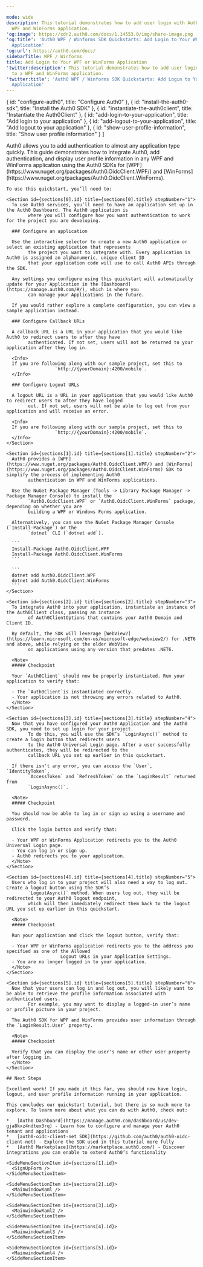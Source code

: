 ```yaml
---

mode: wide
description: This tutorial demonstrates how to add user login with Auth0 to a
  WPF and WinForms application.
'og:image': https://cdn2.auth0.com/docs/1.14553.0/img/share-image.png
'og:title': 'Auth0 WPF / Winforms SDK Quickstarts: Add Login to Your WPF or WinForms
  Application'
'og:url': https://auth0.com/docs/
sidebarTitle: WPF / Winforms
title: Add Login to Your WPF or WinForms Application
'twitter:description': This tutorial demonstrates how to add user login with Auth0
  to a WPF and WinForms application.
'twitter:title': 'Auth0 WPF / Winforms SDK Quickstarts: Add Login to Your WPF or WinForms
  Application'
---
```



<QuickstartButtons githubLink="https://github.com/auth0-samples/auth0-WinFormsWPF-oidc-samples/tree/master/Quickstart/00-Starter-Seed" downloadLink="https://auth0.auth0.com/u/login/"/>

  { id: "configure-auth0", title: "Configure Auth0" },
  { id: "install-the-auth0-sdk", title: "Install the Auth0 SDK" },
  { id: "instantiate-the-auth0client", title: "Instantiate the Auth0Client" },
  { id: "add-login-to-your-application", title: "Add login to your application" },
  { id: "add-logout-to-your-application", title: "Add logout to your application" },
  { id: "show-user-profile-information", title: "Show user profile information" }
]

<Recipe>
  <Content>
    Auth0 allows you to add authentication to almost any application type quickly. This guide demonstrates how to
        integrate Auth0, add authentication, and display user profile information in any WPF and WinForms application using
        the Auth0 SDKs for [WPF](https://www.nuget.org/packages/Auth0.OidcClient.WPF/) and [WinForms](https://www.nuget.org/packages/Auth0.OidcClient.WinForms).

    To use this quickstart, you’ll need to:

    <Section id={sections[0].id} title={sections[0].title} stepNumber="1">
      To use Auth0 services, you’ll need to have an application set up in the Auth0 Dashboard. The Auth0 application is
            where you will configure how you want authentication to work for the project you are developing.

      ### Configure an application

      Use the interactive selector to create a new Auth0 application or select an existing application that represents
            the project you want to integrate with. Every application in Auth0 is assigned an alphanumeric, unique client ID
            that your application code will use to call Auth0 APIs through the SDK.

      Any settings you configure using this quickstart will automatically update for your Application in the [Dashboard](https://manage.auth0.com/#/), which is where you
            can manage your Applications in the future.

      If you would rather explore a complete configuration, you can view a sample application instead.

      ### Configure Callback URLs

      A callback URL is a URL in your application that you would like Auth0 to redirect users to after they have
            authenticated. If not set, users will not be returned to your application after they log in.

      <Info>
      If you are following along with our sample project, set this to
                      `http://{yourDomain}:4200/mobile`.
      </Info>

      ### Configure Logout URLs

      A logout URL is a URL in your application that you would like Auth0 to redirect users to after they have logged
            out. If not set, users will not be able to log out from your application and will receive an error.

      <Info>
      If you are following along with our sample project, set this to
                      `http://{yourDomain}:4200/mobile`.
      </Info>
    </Section>

    <Section id={sections[1].id} title={sections[1].title} stepNumber="2">
      Auth0 provides a [WPF](https://www.nuget.org/packages/Auth0.OidcClient.WPF/) and [WinForms](https://www.nuget.org/packages/Auth0.OidcClient.WinForms) SDK to simplify the process of implementing Auth0
            authentication in WPF and WinForms applications.

      Use the NuGet Package Manager (Tools -> Library Package Manager -> Package Manager Console) to install the
            `Auth0.OidcClient.WPF` or `Auth0.OidcClient.WinForms` package, depending on whether you are
            building a WPF or Windows Forms application.

      Alternatively, you can use the NuGet Package Manager Console (`Install-Package`) or the
            `dotnet` CLI (`dotnet add`).

      ```
      Install-Package Auth0.OidcClient.WPF
      Install-Package Auth0.OidcClient.WinForms
      ```

      ```
      dotnet add Auth0.OidcClient.WPF
      dotnet add Auth0.OidcClient.WinForms
      ```
    </Section>

    <Section id={sections[2].id} title={sections[2].title} stepNumber="3">
      To integrate Auth0 into your application, instantiate an instance of the Auth0Client class, passing an instance
            of Auth0ClientOptions that contains your Auth0 Domain and Client ID.

      By default, the SDK will leverage [WebView2](https://learn.microsoft.com/en-us/microsoft-edge/webview2/) for .NET6 and above, while relying on the older WebView
            on applications using any version that predates .NET6.

      <Note>
      ##### Checkpoint

      Your `Auth0Client` should now be properly instantiated. Run your application to verify that:

      - The `Auth0Client`is instantiated correctly.
      - Your application is not throwing any errors related to Auth0.
      </Note>
    </Section>

    <Section id={sections[3].id} title={sections[3].title} stepNumber="4">
      Now that you have configured your Auth0 Application and the Auth0 SDK, you need to set up login for your project.
            To do this, you will use the SDK’s `LoginAsync()` method to create a login button that redirects users
            to the Auth0 Universal Login page. After a user successfully authenticates, they will be redirected to the
            callback URL you set up earlier in this quickstart.

      If there isn't any error, you can access the `User`, `IdentityToken`,
            `AccessToken` and `RefreshToken` on the `LoginResult` returned from
            `LoginAsync()`.

      <Note>
      ##### Checkpoint

      You should now be able to log in or sign up using a username and password.

      Click the login button and verify that:

      - Your WPF or WinForms Application redirects you to the Auth0 Universal Login page.
      - You can log in or sign up.
      - Auth0 redirects you to your application.
      </Note>
    </Section>

    <Section id={sections[4].id} title={sections[4].title} stepNumber="5">
      Users who log in to your project will also need a way to log out. Create a logout button using the SDK’s
            `LogoutAsync()` method. When users log out, they will be redirected to your Auth0 logout endpoint,
            which will then immediately redirect them back to the logout URL you set up earlier in this quickstart.

      <Note>
      ##### Checkpoint

      Run your application and click the logout button, verify that:

      - Your WPF or WinForms application redirects you to the address you specified as one of the Allowed
                        Logout URLs in your Application Settings.
      - You are no longer logged in to your application.
      </Note>
    </Section>

    <Section id={sections[5].id} title={sections[5].title} stepNumber="6">
      Now that your users can log in and log out, you will likely want to be able to retrieve the profile information associated with authenticated users.
            For example, you may want to display a logged-in user’s name or profile picture in your project.

      The Auth0 SDK for WPF and WinForms provides user information through the `LoginResult.User` property.

      <Note>
      ##### Checkpoint

      Verify that you can display the user's name or other user property after logging in.
      </Note>
    </Section>

    ## Next Steps

    Excellent work! If you made it this far, you should now have login, logout, and user profile information running in your application.

    This concludes our quickstart tutorial, but there is so much more to explore. To learn more about what you can do with Auth0, check out:

    *   [Auth0 Dashboard](https://manage.auth0.com/dashboard/us/dev-gja8kxz4ndtex3rq) - Learn how to configure and manage your Auth0 tenant and applications
    *   [auth0-oidc-client-net SDK](https://github.com/auth0/auth0-oidc-client-net) - Explore the SDK used in this tutorial more fully
    *   [Auth0 Marketplace](https://marketplace.auth0.com/) - Discover integrations you can enable to extend Auth0’s functionality
  </Content>

  <SideMenu sections={sections}>
    <SideMenuSectionItem id={sections[0].id}>
      <SignUpForm />
    </SideMenuSectionItem>

    <SideMenuSectionItem id={sections[1].id}>
      <SignUpForm />
    </SideMenuSectionItem>

    <SideMenuSectionItem id={sections[2].id}>
      <MainwindowXaml />
    </SideMenuSectionItem>

    <SideMenuSectionItem id={sections[3].id}>
      <MainwindowXaml2 />
    </SideMenuSectionItem>

    <SideMenuSectionItem id={sections[4].id}>
      <MainwindowXaml3 />
    </SideMenuSectionItem>

    <SideMenuSectionItem id={sections[5].id}>
      <MainwindowXaml4 />
    </SideMenuSectionItem>

  </SideMenu>
</Recipe>
